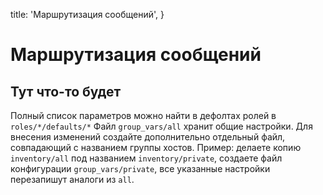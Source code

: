 
  title: 'Маршрутизация сообщений',
}


# Маршрутизация сообщений

## Тут что-то будет

Полный список параметров можно найти в дефолтах ролей в `roles/*/defaults/*`
Файл `group_vars/all` хранит общие настройки. Для внесения изменений создайте дополнительно отдельный файл, совпадающий с названием группы хостов.
Пример: делаете копию `inventory/all` под названием `inventory/private`, создаете файл конфигурации `group_vars/private`,
все указанные настройки перезапишут аналоги из `all`.

